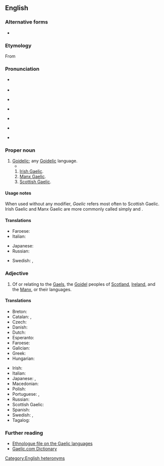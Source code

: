 {{also|gaèlic}}
{{wikipedia|dab=Gaelic}}
==English==

===Alternative forms===
* {{alter|en|Galic||obsolete}}

===Etymology===
From {{suffix|en|Gael|ic}}

===Pronunciation===
* {{IPA|en|/ˈɡælɪk/}} {{q|when referring to Scottish Gaelic}}
* {{audio|en|LL-Q1860 (eng)-Vealhurl-Gaelic.wav|Audio (UK)}}
* {{IPA|en|/ˈɡeɪlɪk/}} {{q|when referring to Irish Gaelic or Manx Gaelic}}
* {{audio|en|LL-Q1860 (eng)-Vealhurl-Gaelic2.wav|Audio (UK)}}
* {{a|Scotland}} {{IPA|en|/ˈɡalɪk/}}
* {{a|US}} {{IPA|en|/ˈɡeɪlɪk/}} {{q|for all senses}}
* {{rhymes|en|eɪlɪk|ælɪk|s1=2}}

===Proper noun===
{{en-proper noun}}

# [[Goidelic]]; any [[Goidelic]] language.
#* {{quote-book|en|year=2020|author=[[w:N. K. Jemisin|N. K. Jemisin]]|title=[[w:The City We Became|The City We Became]]|publisher=Orbit|page=342|passage=She taught herself some '''Gaelic''' as a child. It’s hard to pronounce, and with no other '''Gaelic''' speakers around that she could practice on, she’s forgotten nearly all of what she learned.}}
## [[Irish Gaelic]].
## [[Manx Gaelic]].
## [[Scottish Gaelic]].

====Usage notes====
When used without any modifier, ''Gaelic'' refers most often to Scottish Gaelic. Irish Gaelic and Manx Gaelic are more commonly called simply {{m|en|Irish}} and {{m|en|Manx}}.

====Translations====
{{trans-see|Goidelic}}

{{trans-top|any Goidelic language}}
* Faroese: {{t|fo|gæliskt|n}}
* Italian: {{t+|it|lingua}} {{t|it|gaelica|f}}
{{trans-mid}}
* Japanese: {{t|ja|ゲール語|tr=gēru-go}}
* Russian: {{t+|ru| гэльский|m}}
{{trans-bottom}}

{{trans-see|Scottish Gaelic}}

{{checktrans-top}}
* Swedish: {{t+check|sv|gaeliska|c}}, {{t+check|sv|gäliska|c}}
{{trans-mid}}
{{trans-bottom}}

===Adjective===
{{en-adj|-}}

# Of or relating to the [[Gael]]s, the [[Goidel]] peoples of [[Scotland]], [[Ireland]], and the [[Manx]], or their languages.

====Translations====
{{trans-top|relating to the Gaels or their language}}
* Breton: {{t|br|gouezel}}
* Catalan: {{t|ca|goidèlic}}, {{t|ca|gaèlic}}
* Czech: {{t|cs|gaelský}}
* Danish: {{t|da|gælisk}}
* Dutch: {{t+|nl|Gaelisch}}
* Esperanto: {{t|eo|gaela}}
* Faroese: {{t|fo|gæliskur}}
* Galician: {{t+|gl|gaélico|m}}
* Greek: {{t|el|γαελικός}}
* Hungarian: {{t|hu|gael}}
{{trans-mid}}
* Irish: {{t|ga|Gaelach}}
* Italian: {{t|it|gaelico|m}}
* Japanese: {{t|ja|ゲール族|tr=gēru-zoku}} {{q|people}}, {{t|ja|ゲール語|tr=gēru-go}} {{q|language}}
* Macedonian: {{t|mk|гелски|m}}
* Polish: {{t|pl|gaelicki}}
* Portuguese: {{t+|pt|gaélico|m}}, {{t|pt|gaélica|f}}
* Russian: {{t+|ru|гэльский|m}}
* Scottish Gaelic: {{t|gd|Gàidhealach}}
* Spanish: {{t+|es|gaélico}}
* Swedish: {{t+|sv|gaelisk}}, {{t+|sv|gälisk}}
* Tagalog: {{t|tl|Gaeliko}}
{{trans-bottom}}

===Further reading===
* [http://www.ethnologue.com/show_family.asp?subid=90049 Ethnologue file on the Gaelic languages]
* [http://www.gaelic.com/ Gaelic.com Dictionary]

[[Category:English heteronyms]]
{{topics|en|Languages|Language families|Scotland}}